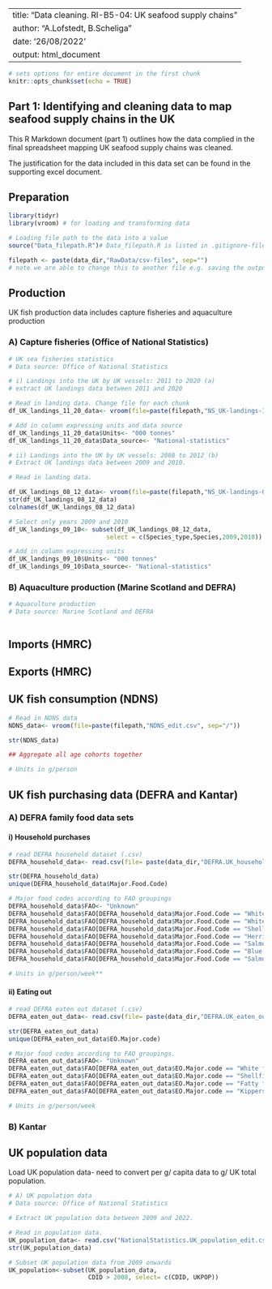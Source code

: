
---
title: "Data cleaning. RI-B5-04: UK seafood supply chains"
author: "A.Lofstedt, B.Scheliga"
date: '26/08/2022'
output: html_document
---

```r
# sets options for entire document in the first chunk
knitr::opts_chunk$set(echo = TRUE)
```

## Part 1: Identifying and cleaning data to map seafood supply chains in the UK 

This R Markdown document (part 1) outlines how the data complied in the final spreadsheet mapping UK seafood supply chains was cleaned. 

The justification for the data included in this data set can be found in the supporting excel document.  

## Preparation

```r
library(tidyr)
library(vroom) # for loading and transforming data

```

```r
# Loading file path to the data into a value 
source("Data_filepath.R")# Data_filepath.R is listed in .gitignore-file. So, you will need to create that file yourself and provide your respected filepath using "data_dir <- [enter your here]"
```

```r
filepath <- paste(data_dir,"RawData/csv-files", sep="") 
# note we are able to change this to another file e.g. saving the output

```

## Production

UK fish production data includes capture fisheries and aquaculture production 

### A) Capture fisheries (Office of National Statistics)

```r
# UK sea fisheries statistics
# Data source: Office of National Statistics

# i) Landings into the UK by UK vessels: 2011 to 2020 (a)
# extract UK landings data between 2011 and 2020 

# Read in landing data. Change file for each chunk 
df_UK_landings_11_20_data<- vroom(file=paste(filepath,"NS_UK-landings-11-20-edit.csv", sep="/"))

```

```r
# Add in column expressing units and data source
df_UK_landings_11_20_data$Units<- "000 tonnes"
df_UK_landings_11_20_data$Data_source<- "National-statistics"
```

```r

# ii) Landings into the UK by UK vessels: 2008 to 2012 (b)
# Extract UK landings data between 2009 and 2010. 

# Read in landing data. 

df_UK_landings_08_12_data<- vroom(file=paste(filepath,"NS_UK-landings-08-12-edit.csv", sep="/"))
str(df_UK_landings_08_12_data)
colnames(df_UK_landings_08_12_data)

# Select only years 2009 and 2010
df_UK_landings_09_10<- subset(df_UK_landings_08_12_data, 
                           select = c(Species_type,Species,2009,2010))

```

```r
# Add in column expressing units
df_UK_landings_09_10$Units<- "000 tonnes"
df_UK_landings_09_10$Data_source<- "National-statistics"
```

### B) Aquaculture production (Marine Scotland and DEFRA)

```r
# Aquaculture production 
# Data source: Marine Scotland and DEFRA

```

```r

```


## Imports (HMRC)

## Exports (HMRC)

## UK fish consumption (NDNS)

```r
# Read in NDNS data
NDNS_data<- vroom(file=paste(filepath,"NDNS_edit.csv", sep="/"))

str(NDNS_data)
```


```r
## Aggregate all age cohorts together
```

```r
# Units in g/person
```


## UK fish purchasing data (DEFRA and Kantar)

### A) DEFRA family food data sets

#### i) Household purchases

```r
# read DEFRA household dataset (.csv)
DEFRA_household_data<- read.csv(file= paste(data_dir,"DEFRA.UK_households_edit.csv", sep="/"), header = T)

str(DEFRA_household_data)
unique(DEFRA_household_data$Major.Food.Code)
```


```r
# Major food codes according to FAO groupings
DEFRA_household_data$FAO<- "Unknown"
DEFRA_household_data$FAO[DEFRA_household_data$Major.Food.Code == "White fish, fresh, chilled or frozen"]<- "Demersal"
DEFRA_household_data$FAO[DEFRA_household_data$Major.Food.Code == "White fish, dried, salted or smoked"]<- "Demersal"
DEFRA_household_data$FAO[DEFRA_household_data$Major.Food.Code == "Shellfish"]<- "Shellfish"
DEFRA_household_data$FAO[DEFRA_household_data$Major.Food.Code == "Herrings and other blue fish, fresh, chilled or frozen"] <-"Pelagic"
DEFRA_household_data$FAO[DEFRA_household_data$Major.Food.Code == "Salmon, fresh, chilled or frozen"]<- "Pelagic"
DEFRA_household_data$FAO[DEFRA_household_data$Major.Food.Code == "Blue fish, dried or salted or smoked"]<- "Pelagic"
DEFRA_household_data$FAO[DEFRA_household_data$Major.Food.Code == "Salmon, tinned"]<- "Pelagic"
```


```r
# Units in g/person/week**

```

#### ii) Eating out

```r
# read DEFRA eaten out dataset (.csv)
DEFRA_eaten_out_data<- read.csv(file= paste(data_dir,"DEFRA.UK_eaten_out_edit.csv", sep="/"), header = T)

str(DEFRA_eaten_out_data)
unique(DEFRA_eaten_out_data$EO.Major.code)
```


```r
# Major food codes according to FAO groupings.
DEFRA_eaten_out_data$FAO<- "Unknown"
DEFRA_eaten_out_data$FAO[DEFRA_eaten_out_data$EO.Major.code == "White fish"]<- "Demersal"
DEFRA_eaten_out_data$FAO[DEFRA_eaten_out_data$EO.Major.code == "Shellfish - without sauce or dressing (e.g. prawns, shrimps, oysters, crab)"]<- "Shellfish"
DEFRA_eaten_out_data$FAO[DEFRA_eaten_out_data$EO.Major.code == "Fatty fish"] <-"Pelagic"
DEFRA_eaten_out_data$FAO[DEFRA_eaten_out_data$EO.Major.code == "Kippers and other smoked fish (e.g. smoked salmon)"]<- "Pelagic"

```


```r
# Units in g/person/week

```

  
### B)  Kantar

## UK population data

Load UK population data- need to convert per g/ capita data to g/ UK total population.

```r

# A) UK population data
# Data source: Office of National Statistics 

# Extract UK population data between 2009 and 2022. 

# Read in population data. 
UK_population_data<- read.csv("NationalStatistics.UK_population_edit.csv")
str(UK_population_data)

# Subset UK population data from 2009 onwards
UK_population<-subset(UK_population_data, 
                      CDID > 2008, select= c(CDID, UKPOP))

```


